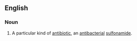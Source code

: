 ==English==
{{wikipedia}}
===Noun===
{{en-noun|-}}
#{{pharmaceutical drug}} A particular kind of [[antibiotic]], an [[antibacterial]] [[sulfonamide]].